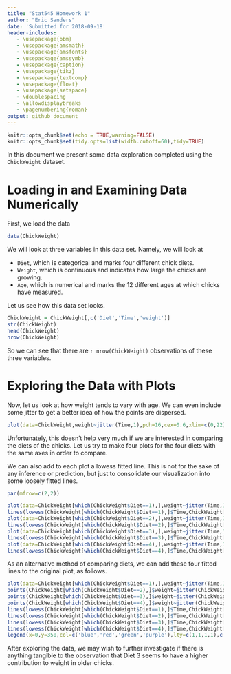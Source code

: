 ```yaml
---
title: "Stat545 Homework 1"
author: "Eric Sanders"
date: 'Submitted for 2018-09-18'
header-includes:
   - \usepackage{bbm}
   - \usepackage{amsmath}
   - \usepackage{amsfonts}
   - \usepackage{amssymb}
   - \usepackage{caption}
   - \usepackage{tikz}
   - \usepackage{textcomp}
   - \usepackage{float}
   - \usepackage{setspace}
   - \doublespacing
   - \allowdisplaybreaks
   - \pagenumbering{roman}
output: github_document
---
```


```r
knitr::opts_chunk$set(echo = TRUE,warning=FALSE)
knitr::opts_chunk$set(tidy.opts=list(width.cutoff=60),tidy=TRUE)
```

In this document we present some data exploration completed using the `ChickWeight` dataset.

# Loading in and Examining Data Numerically

First, we load the data

```r
data(ChickWeight)
```

We will look at three variables in this data set. Namely, we will look at

* `Diet`, which is categorical and marks four different chick diets.
* `Weight`, which is continuous and indicates how large the chicks are growing.
* `Age`, which is numerical and marks the 12 different ages at which chicks have measured.

Let us see how this data set looks.

```r
ChickWeight = ChickWeight[,c('Diet','Time','weight')]
str(ChickWeight)
head(ChickWeight)
nrow(ChickWeight)
```

So we can see that there are `r nrow(ChickWeight)` observations of these three variables.

# Exploring the Data with Plots

Now, let us look at how weight tends to vary with age. We can even include some jitter to get a better idea of how the points are dispersed.

```r
plot(data=ChickWeight,weight~jitter(Time,1),pch=16,cex=0.6,xlim=c(0,22),ylim=c(40,375),xlab="Age",ylab="Weight",main="Weight vs. Age")
```

Unfortunately, this doesn't help very much if we are interested in comparing the diets of the chicks. Let us try to make four plots for the four diets with the same axes in order to compare.

We can also add to each plot a lowess fitted line. This is not for the sake of any inference or prediction, but just to consolidate our visualization into some loosely fitted lines.

```r
par(mfrow=c(2,2))

plot(data=ChickWeight[which(ChickWeight$Diet==1),],weight~jitter(Time,1),col='blue',pch=16,cex=0.6,xlim=c(0,22),ylim=c(40,375),xlab="Age",ylab="Weight",main="Diet 1, Weight vs. Age")
lines(lowess(ChickWeight[which(ChickWeight$Diet==1),]$Time,ChickWeight[which(ChickWeight$Diet==1),]$weight))
plot(data=ChickWeight[which(ChickWeight$Diet==2),],weight~jitter(Time,1),pch=16,cex=0.6,col="red",xlim=c(0,22),ylim=c(40,375),xlab="Age",ylab="Weight",main="Diet 2, Weight vs. Age")
lines(lowess(ChickWeight[which(ChickWeight$Diet==2),]$Time,ChickWeight[which(ChickWeight$Diet==2),]$weight))
plot(data=ChickWeight[which(ChickWeight$Diet==3),],weight~jitter(Time,1),pch=16,cex=0.6,col="green",xlim=c(0,22),ylim=c(40,375),xlab="Age",ylab="Weight",main="Diet 3, Weight vs. Age")
lines(lowess(ChickWeight[which(ChickWeight$Diet==3),]$Time,ChickWeight[which(ChickWeight$Diet==3),]$weight))
plot(data=ChickWeight[which(ChickWeight$Diet==4),],weight~jitter(Time,1),pch=16,cex=0.6,col="purple",xlim=c(0,22),ylim=c(40,375),xlab="Age",ylab="Weight",main="Diet 4, Weight vs. Age")
lines(lowess(ChickWeight[which(ChickWeight$Diet==4),]$Time,ChickWeight[which(ChickWeight$Diet==4),]$weight))
```

As an alternative method of comparing diets, we can add these four fitted lines to the original plot, as follows.

```r
plot(data=ChickWeight[which(ChickWeight$Diet==1),],weight~jitter(Time,1),col='blue',pch=16,cex=0.6,xlim=c(0,22),ylim=c(40,375),xlab="Age",ylab="Weight",main="Weight vs. Age by Diet")
points(ChickWeight[which(ChickWeight$Diet==2),]$weight~jitter(ChickWeight[which(ChickWeight$Diet==2),]$Time),pch=16,cex=0.6,col="red")
points(ChickWeight[which(ChickWeight$Diet==3),]$weight~jitter(ChickWeight[which(ChickWeight$Diet==3),]$Time),pch=16,cex=0.6,col="green")
points(ChickWeight[which(ChickWeight$Diet==4),]$weight~jitter(ChickWeight[which(ChickWeight$Diet==4),]$Time),pch=16,cex=0.6,col="purple")
lines(lowess(ChickWeight[which(ChickWeight$Diet==1),]$Time,ChickWeight[which(ChickWeight$Diet==1),]$weight),col='blue',lwd=2)
lines(lowess(ChickWeight[which(ChickWeight$Diet==2),]$Time,ChickWeight[which(ChickWeight$Diet==2),]$weight),col='red',lwd=2)
lines(lowess(ChickWeight[which(ChickWeight$Diet==3),]$Time,ChickWeight[which(ChickWeight$Diet==3),]$weight),col='green',lwd=2)
lines(lowess(ChickWeight[which(ChickWeight$Diet==4),]$Time,ChickWeight[which(ChickWeight$Diet==4),]$weight),col='purple',lwd=2)
legend(x=0,y=350,col=c('blue','red','green','purple'),lty=c(1,1,1,1),c("Diet 1","Diet 2","Diet 3",'Diet 4'))
```

After exploring the data, we may wish to further investigate if there is anything tangible to the observation that Diet 3 seems to have a higher contribution to weight in older chicks.